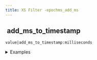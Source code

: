 ```yaml
---
title: XS Filter -epochms_add_ms
---
```


## <img src="../assets/docuBadge (11).png" alt="" data-size="line" /> add\_ms\_to\_timestamp <a href="#xsepochms_add_ms" id="xsepochms_add_ms"></a>

`value|add_ms_to_timestamp:milliseconds`

<details>

<summary>Examples</summary>

```javascript
1698710400000|add_ms_to_timestamps:5000     // Adds 5 seconds (5000ms) to timestamp
1698710400000|add_ms_to_timestamp:-2000    // Subtracts 2 seconds (2000ms) from timestamp
```

</details>
